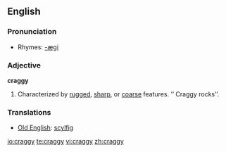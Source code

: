 ==English==

===Pronunciation===
*Rhymes: [[Rhymes:English:-æɡi|-æɡi]]

===Adjective===
'''craggy'''
#Characterized by [[rugged]], [[sharp]], or [[coarse]] features. ’’ Craggy rocks’’.

===Translations===

*[[Old English]]: [[scylfig]]

[[io:craggy]]
[[te:craggy]]
[[vi:craggy]]
[[zh:craggy]]
